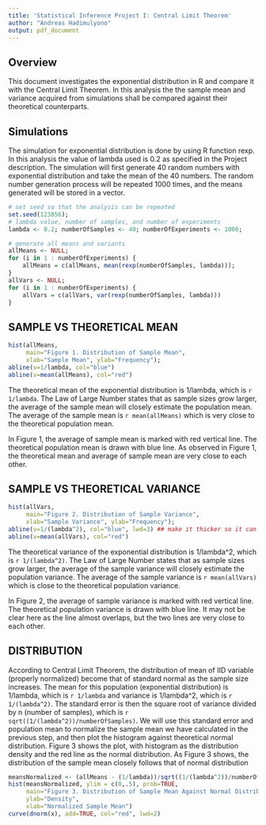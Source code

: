 ```yaml
---
title: 'Statistical Inference Project I: Central Limit Theorem'
author: "Andreas Hadimulyono"
output: pdf_document
---
```


## Overview

This document investigates the exponential distribution in R and compare it with the Central Limit Theorem. In this analysis the the sample mean and variance acquired from simulations shall be compared against their theoretical counterparts.

## Simulations

The simulation for exponential distribution is done by using R function rexp. In this analysis the value of lambda used is 0.2 as specified in the Project description. The simulation will first generate 40 random numbers with exponential distribution and take the mean of the 40 numbers. The random number generation process will be repeated 1000 times, and the means generated will be stored in a vector.

``` r
# set seed so that the analysis can be repeated
set.seed(123856); 
# lambda value, number of samples, and number of experiments
lambda <- 0.2; numberOfSamples <- 40; numberOfExperiments <- 1000;

```

``` r
# generate all means and variants
allMeans <- NULL; 
for (i in 1 : numberOfExperiments) {
    allMeans = c(allMeans, mean(rexp(numberOfSamples, lambda)));
}
allVars <- NULL; 
for (i in 1 : numberOfExperiments) {
    allVars = c(allVars, var(rexp(numberOfSamples, lambda)))
}
```

## SAMPLE VS THEORETICAL MEAN

``` r
hist(allMeans, 
     main="Figure 1. Distribution of Sample Mean", 
     xlab="Sample Mean", ylab="Frequency");
abline(v=1/lambda, col="blue")
abline(v=mean(allMeans), col="red")

```

The theoretical mean of the exponential distribution is 1/lambda, which is `r 1/lambda`. The Law of Large Number states that as sample sizes grow larger, the average of the sample mean will closely estimate the population mean. The average of the sample mean is `r mean(allMeans)` which is very close to the theoretical population mean.

In Figure 1, the average of sample mean is marked with red vertical line. The theoretical population mean is drawn with blue line. As observed in Figure 1, the theoretical mean and average of sample mean are very close to each other.

## SAMPLE VS THEORETICAL VARIANCE

``` r
hist(allVars, 
     main="Figure 2. Distribution of Sample Variance", 
     xlab="Sample Variance", ylab="Frequency");
abline(v=1/(lambda^2), col="blue", lwd=3) ## make it thicker so it can be seen in the graph
abline(v=mean(allVars), col="red")

```

The theoretical variance of the exponential distribution is 1/lambda^2, which is `r 1/(lambda^2)`. The Law of Large Number states that as sample sizes grow larger, the average of the sample variance will closely estimate the population variance. The average of the sample variance is `r mean(allVars)` which is close to the theoretical population variance.

In Figure 2, the average of sample variance is marked with red vertical line. The theoretical population variance is drawn with blue line. It may not be clear here as the line almost overlaps, but the two lines are very close to each other.

## DISTRIBUTION

According to Central Limit Theorem, the distribution of mean of IID variable (properly normalized) become that of standard normal as the sample size increases. The mean for this population (exponential distribution) is 1/lambda, which is `r 1/lambda` and variance is 1/lambda^2, which is `r 1/(lambda^2)`. The standard error is then the square root of variance divided by n (number of samples), which is `r sqrt((1/(lambda^2))/numberOfSamples)`. We will use this standard error and population mean to normalize the sample mean we have calculated in the previous step, and then plot the histogram against theoretical normal distribution. Figure 3 shows the plot, with histogram as the distribution density and the red line as the normal distribution. As Figure 3 shows, the distribution of the sample mean closely follows that of normal distribution

``` r
meansNormalized <- (allMeans - (1/lambda))/sqrt((1/(lambda^2))/numberOfSamples)
hist(meansNormalized, ylim = c(0,.5), prob=TRUE, 
     main="Figure 3. Distribution of Sample Mean Against Normal Distribution",
     ylab="Density",
     xlab="Normalized Sample Mean")
curve(dnorm(x), add=TRUE, col="red", lwd=2)
```










